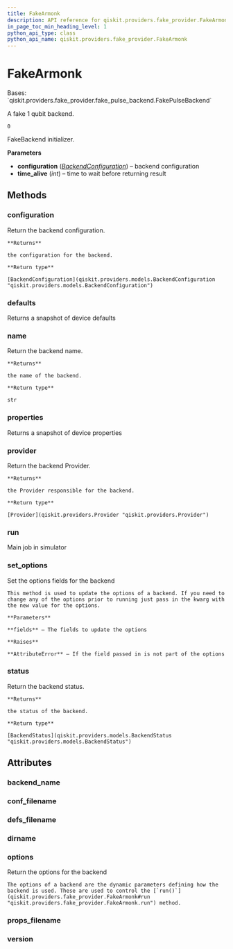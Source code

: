 ```yaml
---
title: FakeArmonk
description: API reference for qiskit.providers.fake_provider.FakeArmonk
in_page_toc_min_heading_level: 1
python_api_type: class
python_api_name: qiskit.providers.fake_provider.FakeArmonk
---
```


# FakeArmonk

<Class id="qiskit.providers.fake_provider.FakeArmonk" isDedicatedPage={true} github="https://github.com/qiskit/qiskit/tree/stable/0.22/qiskit/providers/fake_provider/backends/armonk/fake_armonk.py" signature="FakeArmonk" modifiers="class">
  Bases: `qiskit.providers.fake_provider.fake_pulse_backend.FakePulseBackend`

  A fake 1 qubit backend.

  ```text
  0
  ```

  FakeBackend initializer.

  **Parameters**

  *   **configuration** ([*BackendConfiguration*](qiskit.providers.models.BackendConfiguration "qiskit.providers.models.BackendConfiguration")) – backend configuration
  *   **time\_alive** (*int*) – time to wait before returning result

  ## Methods

  <span id="qiskit-providers-fake-provider-fakearmonk-configuration" />

  ### configuration

  <Function id="qiskit.providers.fake_provider.FakeArmonk.configuration" signature="FakeArmonk.configuration()">
    Return the backend configuration.

    **Returns**

    the configuration for the backend.

    **Return type**

    [BackendConfiguration](qiskit.providers.models.BackendConfiguration "qiskit.providers.models.BackendConfiguration")
  </Function>

  <span id="qiskit-providers-fake-provider-fakearmonk-defaults" />

  ### defaults

  <Function id="qiskit.providers.fake_provider.FakeArmonk.defaults" signature="FakeArmonk.defaults()">
    Returns a snapshot of device defaults
  </Function>

  <span id="qiskit-providers-fake-provider-fakearmonk-name" />

  ### name

  <Function id="qiskit.providers.fake_provider.FakeArmonk.name" signature="FakeArmonk.name()">
    Return the backend name.

    **Returns**

    the name of the backend.

    **Return type**

    str
  </Function>

  <span id="qiskit-providers-fake-provider-fakearmonk-properties" />

  ### properties

  <Function id="qiskit.providers.fake_provider.FakeArmonk.properties" signature="FakeArmonk.properties()">
    Returns a snapshot of device properties
  </Function>

  <span id="qiskit-providers-fake-provider-fakearmonk-provider" />

  ### provider

  <Function id="qiskit.providers.fake_provider.FakeArmonk.provider" signature="FakeArmonk.provider()">
    Return the backend Provider.

    **Returns**

    the Provider responsible for the backend.

    **Return type**

    [Provider](qiskit.providers.Provider "qiskit.providers.Provider")
  </Function>

  <span id="qiskit-providers-fake-provider-fakearmonk-run" />

  ### run

  <Function id="qiskit.providers.fake_provider.FakeArmonk.run" signature="FakeArmonk.run(run_input, **kwargs)">
    Main job in simulator
  </Function>

  <span id="qiskit-providers-fake-provider-fakearmonk-set-options" />

  ### set\_options

  <Function id="qiskit.providers.fake_provider.FakeArmonk.set_options" signature="FakeArmonk.set_options(**fields)">
    Set the options fields for the backend

    This method is used to update the options of a backend. If you need to change any of the options prior to running just pass in the kwarg with the new value for the options.

    **Parameters**

    **fields** – The fields to update the options

    **Raises**

    **AttributeError** – If the field passed in is not part of the options
  </Function>

  <span id="qiskit-providers-fake-provider-fakearmonk-status" />

  ### status

  <Function id="qiskit.providers.fake_provider.FakeArmonk.status" signature="FakeArmonk.status()">
    Return the backend status.

    **Returns**

    the status of the backend.

    **Return type**

    [BackendStatus](qiskit.providers.models.BackendStatus "qiskit.providers.models.BackendStatus")
  </Function>

  ## Attributes

  ### backend\_name

  <Attribute id="qiskit.providers.fake_provider.FakeArmonk.backend_name" attributeValue="'fake_armonk'" />

  ### conf\_filename

  <Attribute id="qiskit.providers.fake_provider.FakeArmonk.conf_filename" attributeValue="'conf_armonk.json'" />

  ### defs\_filename

  <Attribute id="qiskit.providers.fake_provider.FakeArmonk.defs_filename" attributeValue="'defs_armonk.json'" />

  ### dirname

  <Attribute id="qiskit.providers.fake_provider.FakeArmonk.dirname" attributeValue="'/home/runner/work/qiskit/qiskit/.tox/docs/lib/python3.8/site-packages/qiskit/providers/fake_provider/backends/armonk'" />

  ### options

  <Attribute id="qiskit.providers.fake_provider.FakeArmonk.options">
    Return the options for the backend

    The options of a backend are the dynamic parameters defining how the backend is used. These are used to control the [`run()`](qiskit.providers.fake_provider.FakeArmonk#run "qiskit.providers.fake_provider.FakeArmonk.run") method.
  </Attribute>

  ### props\_filename

  <Attribute id="qiskit.providers.fake_provider.FakeArmonk.props_filename" attributeValue="'props_armonk.json'" />

  ### version

  <Attribute id="qiskit.providers.fake_provider.FakeArmonk.version" attributeValue="1" />
</Class>

